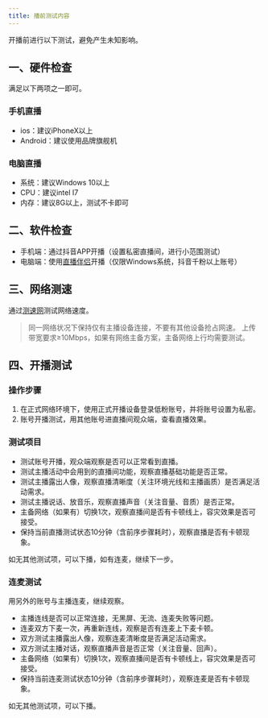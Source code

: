 ```yaml
---
title: 播前测试内容
---
```


开播前进行以下测试，避免产生未知影响。

## 一、硬件检查

满足以下两项之一即可。

### 手机直播

- ios：建议iPhoneX以上
- Android：建议使用品牌旗舰机

### 电脑直播

- 系统：建议Windows 10以上
- CPU：建议intel I7
- 内存：建议8G以上，测试不卡即可

## 二、软件检查

- 手机端：通过抖音APP开播（设置私密直播间，进行小范围测试）
- 电脑端：使用[直播伴侣](https://streamingtool.douyin.com/docs/guide/live/)开播（仅限Windows系统，抖音千粉以上账号）

## 三、网络测速

通过[测速网](https://www.speedtest.cn/)测试网络速度。

> 同一网络状况下保持仅有主播设备连接，不要有其他设备抢占网速。
> 上传带宽要求≥10Mbps，如果有网络主备方案，主备网络上行均需要测试。

## 四、开播测试

### 操作步骤

1. 在正式网络环境下，使用正式开播设备登录低粉账号，并将账号设置为私密。
2. 账号开播测试，用其他账号进直播间观众端，查看直播效果。

### 测试项目

- 测试账号开播，观众端观察是否可以正常看到直播。
- 测试主播活动中会用到的直播间功能，观察直播基础功能是否正常。
- 测试主播露出人像，观察直播清晰度（关注环境光线和主播画质）是否满足活动需求。
- 测试主播说话、放音乐，观察直播声音（关注音量、音质）是否正常。
- 主备网络（如果有）切换1次，观察直播间是否有卡顿线上，容灾效果是否可接受。
- 保持当前直播测试状态10分钟（含前序步骤耗时），观察直播是否有卡顿现象。

如无其他测试项，可以下播，如有连麦，继续下一步。

### 连麦测试

用另外的账号与主播连麦，继续观察。

- 主播连线是否可以正常连接，无黑屏、无流、连麦失败等问题。
- 连麦双方下麦一次，再重新连线，观察是否有连麦上下麦卡顿。
- 双方测试主播露出人像，观察连麦清晰度是否满足活动需求。
- 双方测试主播对话，观察直播声音是否正常（关注音量、回声）。
- 主备网络（如果有）切换1次，观察直播间是否有卡顿线上，容灾效果是否可接受。
- 保持当前连麦测试状态10分钟（含前序步骤耗时），观察连麦是否有卡顿现象。

如无其他测试项，可以下播。
